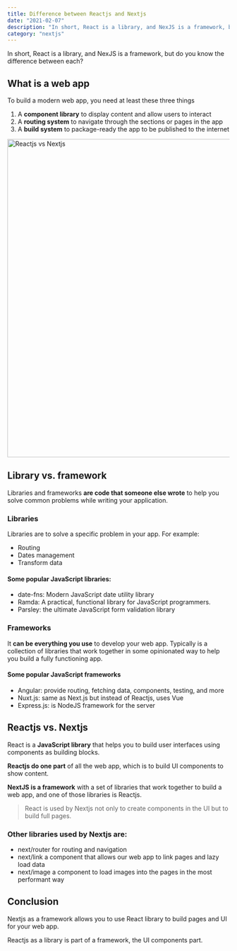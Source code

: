 ```yaml
---
title: Difference between Reactjs and Nextjs
date: "2021-02-07"
description: "In short, React is a library, and NexJS is a framework, but do you know the difference between each?"
category: "nextjs"
---
```


In short, React is a library, and NexJS is a framework, but do you know the difference between each?


## What is a web app

To build a modern web app, you need at least these three things
1. A **component library** to display content and allow users to interact
2. A **routing system** to navigate through the sections or pages in the app
3. A **build system** to package-ready the app to be published to the internet

<Image src="/static/images/blog/difference-between-reactjs-and-nextjs/react-vs-next.jpg" alt="Reactjs vs Nextjs" width="1100" height="720" />

## Library vs. framework

Libraries and frameworks **are code that someone else wrote** to help you solve common problems while writing your application.

### Libraries

Libraries are to solve a specific problem in your app. For example:
- Routing
- Dates management
- Transform data

#### Some popular JavaScript libraries:
- date-fns: Modern JavaScript date utility library
- Ramda: A practical, functional library for JavaScript programmers.
- Parsley: the ultimate JavaScript form validation library

### Frameworks
It **can be everything you use** to develop your web app. Typically is a collection of libraries that work together in some opinionated way to help you build a fully functioning app.

#### Some popular JavaScript frameworks
- Angular: provide routing, fetching data, components, testing, and more
- Nuxt.js: same as Next.js but instead of Reactjs, uses Vue
- Express.js: is NodeJS framework for the server

## Reactjs vs. Nextjs
React is a **JavaScript library** that helps you to build user interfaces using components as building blocks.

**Reactjs do one part** of all the web app, which is to build UI components to show content.

**NextJS is a framework** with a set of libraries that work together to build a web app, and one of those libraries is Reactjs.

> React is used by Nextjs not only to create components in the UI but to build full pages.

### Other libraries used by Nextjs are:
- next/router for routing and navigation
- next/link a component that allows our web app to link pages and lazy load data
- next/image a component to load images into the pages in the most performant way

## Conclusion
Nextjs as a framework allows you to use React library to build pages and UI for your web app.

Reactjs as a library is part of a framework, the UI components part.